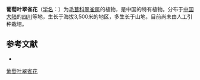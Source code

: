 {{Speciesbox
| name = 葡萄叶翠雀花
| status = 
| status_system = 
| image =
| genus = Delphinium
| species = sinovitifolium
| authority = W. T. Wang
}}

'''葡萄叶翠雀花'''（[[学名|学名]]：{{lang|la|''Delphinium sinovitifolium''}}）为[[毛茛科|毛茛科]][[翠雀属|翠雀属]]的植物，是中国的特有植物。分布于[[中国大陆|中国大陆]]的[[四川|四川]]等地，生长于海拔3,500米的地区，多生长于山地，目前尚未由人工引种栽培。

== 参考文献 ==
<div class="references-small">
* {{cite web| url =http://www.bioinfo.cn/db05/KmzwSpecies.php?action=view&id=18070| title =葡萄叶翠雀花| work =《中国高等植物数据库全库》| publisher =中国科学院微生物研究所| author =昆明植物研究所| accessdate =2009-02-25| deadurl =yes| archiveurl =https://web.archive.org/web/20160305022754/http://www.bioinfo.cn/db05/KmzwSpecies.php?action=view&id=18070| archivedate =2016-03-05}}
</div>
{{Taxonbar|from=Q15228346}}

[[Category:翠雀属|葡萄叶翠雀花]]


{{植物小作品}}